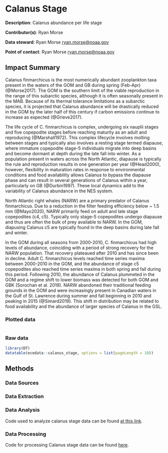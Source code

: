 # Calanus Stage

**Description**: Calanus abundance per life stage 

**Contributor(s)**: Ryan Morse
  
**Data steward**: Ryan Morse <ryan.morse@noaa.gov>
  
**Point of contact**:  Ryan Morse <ryan.morse@noaa.gov>

## Impact Summary

Calanus finmarchicus is the most numerically abundant zooplankton taxa present in the waters of the GOM and GB during spring (Feb-Apr) (@Morse2017). The GOM is the southern limit of the viable reproduction in the range of this subarctic species, although it is often seasonally present in the MAB. Because of its thermal tolerance limitations as a subarctic species, it is projected that Calanus abundance will be drastically reduced in the GOM by the later half of this century if carbon emissions continue to increase as expected (@Grieve2017).

The life cycle of C. finmarchicus is complex, undergoing six nauplii stages and five copepodite stages before reaching maturity as an adult and reproducing (@Marshall1972). This complex lifecycle involves molting between stages and typically also involves a resting stage termed diapause, where immature copepodite stage-5 individuals migrate into deep basins and become dormant at depth during the late fall into winter. As a population present in waters across the North Atlantic, diapause is typically the rule and reproduction results in one generation per year (@Head2000), however, flexibility in maturation rates in response to environmental conditions and food availability allows Calanus to bypass the diapause phase and can result in several generations of Calanus within a year, particularly on GB (@Durbin1997). These local dynamics add to the variability of Calanus abundance in the NES system.

North Atlantic right whales (NARW) are a primary predator of Calanus finmarchicus. Due to a reduction in the filter feeding efficiency below ~ 1.5 mm (@Mayo2020), NARW primarily feed on adult and late stage copepodites (c4, c5). Typically only stage-5 copepodites undergo diapause and thus are often the bulk of prey available to NARW. In the GOM, diapusing Calanus c5 are typically found in the deep basins during late fall and winter. 

In the GOM during all seasons from 2000-2010, C. finmarchicus had high levels of abundance, coinciding with a period of strong recovery for the NARW population. That recovery plateaued after 2010 and has since been in decline. Adult C. finmarchicus levels reached time series maxima between 2000-2010 in the GOM, and the abundance of stage c5 copepodites also reached time series maxima in both spring and fall during this period. Following 2010, the abundance of Calanus plummeted in the GOM and a regime shift to lower biomass was detected for both GOM and GBK (Sorochan et al. 2019). NARW abandoned their traditional feeding grounds in the GOM and were increasingly present in Canadian waters in the Gulf of St. Lawrence during summer and fall beginning in 2010 and peaking in 2015 (@Simard2019). This shift in distribution may be related to food availability and the abundance of larger species of Calanus in the GSL.


### Plotted data 
```r

```


### Raw data 
```r
library(DT)
datatable(ecodata::calanus_stage, options = list(pageLength = 10))
```

## Methods
### Data Sources

### Data Extraction

### Data Analysis
Code used to analyze calanus stage data can be found [at this link](https://github.com/NOAA-EDAB/tech-doc/blob/master/R/stored_scripts/CalanusStage_SOE.R). 

### Data Processing

Code for processing Calanus stage data can be found  [here](https://raw.githubusercontent.com/NOAA-EDAB/ecodata/master/chunk-scripts/LTL_MAB.Rmd-calanus-stage.R). 
